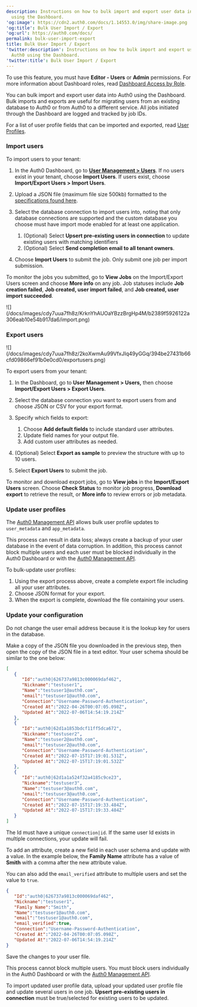 ```yaml
---
description: Instructions on how to bulk import and export user data into Auth0
  using the Dashboard.
'og:image': https://cdn2.auth0.com/docs/1.14553.0/img/share-image.png
'og:title': Bulk User Import / Export
'og:url': https://auth0.com/docs/
permalink: bulk-user-import-export
title: Bulk User Import / Export
'twitter:description': Instructions on how to bulk import and export user data into
  Auth0 using the Dashboard.
'twitter:title': Bulk User Import / Export
---
```

<Card title="Before you start">

To use this feature, you must have **Editor - Users** or **Admin** permissions. For more information about Dashboard roles, read [Dashboard Access by Role](/docs/get-started/manage-dashboard-access/feature-access-by-role).

</Card>

You can bulk import and export user data into Auth0 using the Dashboard. Bulk imports and exports are useful for migrating users from an existing database to Auth0 or from Auth0 to a different service. All jobs initiated through the Dashboard are logged and tracked by job IDs.

For a list of user profile fields that can be imported and exported, read [User Profiles](/docs/manage-users/user-accounts/user-profiles).

### Import users

To import users to your tenant:

1. In the Auth0 Dashboard, go to [**User Management > Users**](https://manage.auth0.com/#/users). If no users exist in your tenant, choose **Import Users**. If users exist, choose **Import/Export Users > Import Users**.
2. Upload a JSON file (maximum file size 500kb) formatted to the [specifications found here](/docs/manage-users/user-migration/bulk-user-import-database-schema-and-examples).
3. Select the database connection to import users into, noting that only database connections are supported and the custom database you choose must have import mode enabled for at least one application.

   1. (Optional) Select **Upsert pre-existing users in connection** to update existing users with matching identifiers
   2. (Optional) Select **Send completion email to all tenant owners**.
4. Choose **Import Users** to submit the job. Only submit one job per import submission.

To monitor the jobs you submitted, go to **View Jobs** on the Import/Export Users screen and choose **More info** on any job. Job statuses include **Job creation failed**, **Job created, user import failed**, and **Job created, user import succeeded**.

<Frame>![](/docs/images/cdy7uua7fh8z/KrknYhAUOaYBzzBrgHp4M/b2389f5926122a306eab10e54b917da6/import.png)</Frame>

### Export users

<Frame>![](/docs/images/cdy7uua7fh8z/2koXwmAu99VfxJIq49yGGq/394be27431b66cfd09866ef91b0e0cd0/exportusers.png)</Frame>

To export users from your tenant:

1. In the Dashboard, go to **User Management > Users,** then choose **Import/Export Users > Export Users**.
2. Select the database connection you want to export users from and choose JSON or CSV for your export format.
3. Specify which fields to export:

   1. Choose **Add default fields** to include standard user attributes.
   2. Update field names for your output file.
   3. Add custom user attributes as needed.
4. (Optional) Select **Export as sample** to preview the structure with up to 10 users.
5. Select **Export Users** to submit the job.

To monitor and download export jobs, go to **View jobs** in the **Import/Export Users** screen. Choose **Check Status** to monitor job progress, **Download export** to retrieve the result, or **More info** to review errors or job metadata.

### Update user profiles

The [Auth0 Management API](https://auth0.com/docs/api/management/v2/users/patch-users-by-id) allows bulk user profile updates to `user_metadata` and `app_metadata`.

This process can result in data loss; always create a backup of your user database in the event of data corruption. In addition, this process cannot block multiple users and each user must be blocked individually in the <Tooltip tip="" cta="View Glossary" href="/docs/glossary?term=Auth0+Dashboard">Auth0 Dashboard</Tooltip> or with the [Auth0 Management API](https://auth0.com/docs/api/management/v2/users/patch-users-by-id).

To bulk-update user profiles:

1. Using the export process above, create a complete export file including all your user attributes.
2. Choose JSON format for your export.
3. When the export is complete, download the file containing your users.

###

### Update your configuration

<Warning>

Do not change the user email address because it is the lookup key for users in the database.

</Warning>

Make a copy of the JSON file you downloaded in the previous step, then open the copy of the JSON file in a text editor. Your user schema should be similar to the one below:

```json lines expandable
[
   {
      "Id":"auth0|626737a9813c000069daf462",
      "Nickname":"testuser1",
      "Name":"testuser1@auth0.com",
      "email":"testuser1@auth0.com",
      "Connection":"Username-Password-Authentication",
      "Created At":"2022-04-26T00:07:05.098Z",
      "Updated At":"2022-07-06T14:54:19.214Z"
   },
   {
      "Id":"auth0|62d1a1853bdcf11ff5dca672",
      "Nickname":"testuser2",
      "Name":"testuser2@auth0.com",
      "email":"testuser2@auth0.com",
      "Connection":"Username-Password-Authentication",
      "Created At":"2022-07-15T17:19:01.531Z",
      "Updated At":"2022-07-15T17:19:01.532Z"
   },
   {
      "Id":"auth0|62d1a1a524f32a4185c9ce23",
      "Nickname":"testuser3",
      "Name":"testuser3@auth0.com",
      "email":"testuser3@auth0.com",
      "Connection":"Username-Password-Authentication",
      "Created At":"2022-07-15T17:19:33.484Z",
      "Updated At":"2022-07-15T17:19:33.484Z"
   }
]
```






<Callout icon="file-lines" color="#0EA5E9" iconType="regular">

The Id must have a unique `connection|id`. If the same user Id exists in multiple connections, your update will fail.

</Callout>

To add an attribute, create a new field in each user schema and update with a value. In the example below, the **Family Name** attribute has a value of **Smith** with a comma after the new attribute value.

You can also add the `email_verified` attribute to multiple users and set the value to `true`.

```json lines
{
   "Id":"auth0|626737a9813c000069daf462",
   "Nickname":"testuser1",
   "Family Name":"Smith",
   "Name":"testuser1@auth0.com",
   "email":"testuser1@auth0.com",
   "email_verified":true,
   "Connection":"Username-Password-Authentication",
   "Created At":"2022-04-26T00:07:05.098Z",
   "Updated At":"2022-07-06T14:54:19.214Z"
}
```






Save the changes to your user file.

<Callout icon="file-lines" color="#0EA5E9" iconType="regular">

This process cannot block multiple users. You must block users individually in the Auth0 Dashboard or with the [Auth0 Management API](https://auth0.com/docs/api/management/v2#!/Users/patch_users_by_id).

</Callout>

To import updated user profile data, upload your updated user profile file and update several users in one job. **Upsert pre-existing users in connection** must be true/selected for existing users to be updated.